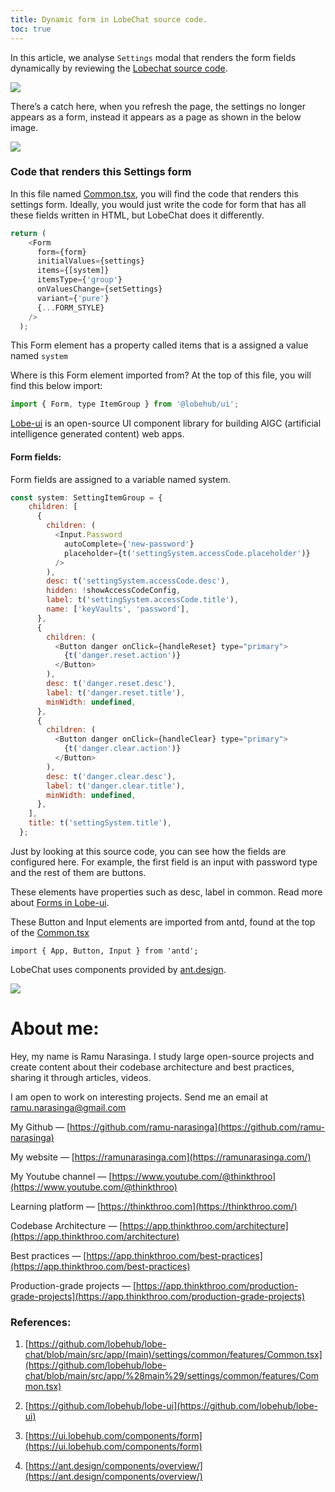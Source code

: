 ```yaml
---
title: Dynamic form in LobeChat source code.
toc: true
---
```


In this article, we analyse `Settings` modal that renders the form fields dynamically by reviewing the [Lobechat source code](https://github.com/lobehub/lobe-chat/blob/main/src/app/%28main%29/settings/common/features/Common.tsx).

![](https://cdn-images-1.medium.com/max/1600/1*KnDcySokBqRqiG-hYhbXMA.png)

There’s a catch here, when you refresh the page, the settings no longer appears as a form, instead it appears as a page as shown in the below image.

![](https://cdn-images-1.medium.com/max/1600/1*sZYortgO21NDgIvSW36wMg.png)

### Code that renders this Settings form

In this file named [Common.tsx](https://github.com/lobehub/lobe-chat/blob/main/src/app/%28main%29/settings/common/features/Common.tsx), you will find the code that renders this settings form. Ideally, you would just write the code for form that has all these fields written in HTML, but LobeChat does it differently.

```js
return (
    <Form
      form={form}
      initialValues={settings}
      items={[system]}
      itemsType={'group'}
      onValuesChange={setSettings}
      variant={'pure'}
      {...FORM_STYLE}
    />
  );
```

This Form element has a property called items that is a assigned a value named `system`

Where is this Form element imported from? At the top of this file, you will find this below import:

```js
import { Form, type ItemGroup } from '@lobehub/ui';
```

[Lobe-ui](https://github.com/lobehub/lobe-ui) is an open-source UI component library for building AIGC (artificial intelligence generated content) web apps.

#### Form fields:

Form fields are assigned to a variable named system.

```js
const system: SettingItemGroup = {
    children: [
      {
        children: (
          <Input.Password
            autoComplete={'new-password'}
            placeholder={t('settingSystem.accessCode.placeholder')}
          />
        ),
        desc: t('settingSystem.accessCode.desc'),
        hidden: !showAccessCodeConfig,
        label: t('settingSystem.accessCode.title'),
        name: ['keyVaults', 'password'],
      },
      {
        children: (
          <Button danger onClick={handleReset} type="primary">
            {t('danger.reset.action')}
          </Button>
        ),
        desc: t('danger.reset.desc'),
        label: t('danger.reset.title'),
        minWidth: undefined,
      },
      {
        children: (
          <Button danger onClick={handleClear} type="primary">
            {t('danger.clear.action')}
          </Button>
        ),
        desc: t('danger.clear.desc'),
        label: t('danger.clear.title'),
        minWidth: undefined,
      },
    ],
    title: t('settingSystem.title'),
  };
```

Just by looking at this source code, you can see how the fields are configured here. For example, the first field is an input with password type and the rest of them are buttons.

These elements have properties such as desc, label in common. Read more about [Forms in Lobe-ui](https://ui.lobehub.com/components/form).

These Button and Input elements are imported from antd, found at the top of the [Common.tsx](https://github.com/lobehub/lobe-chat/blob/main/src/app/%28main%29/settings/common/features/Common.tsx#L4)

```plaintext
import { App, Button, Input } from 'antd';
```

LobeChat uses components provided by [ant.design](https://ant.design/components/button).

![](https://cdn-images-1.medium.com/max/1600/1*IIGzs36pONW-MeNfMyofcQ.png)

# **About me:**

Hey, my name is Ramu Narasinga. I study large open-source projects and create content about their codebase architecture and best practices, sharing it through articles, videos.

I am open to work on interesting projects. Send me an email at ramu.narasinga@gmail.com

My Github — [https://github.com/ramu-narasinga](https://github.com/ramu-narasinga)

My website — [https://ramunarasinga.com](https://ramunarasinga.com/)

My Youtube channel — [https://www.youtube.com/@thinkthroo](https://www.youtube.com/@thinkthroo)

Learning platform — [https://thinkthroo.com](https://thinkthroo.com/)

Codebase Architecture — [https://app.thinkthroo.com/architecture](https://app.thinkthroo.com/architecture)

Best practices — [https://app.thinkthroo.com/best-practices](https://app.thinkthroo.com/best-practices)

Production-grade projects — [https://app.thinkthroo.com/production-grade-projects](https://app.thinkthroo.com/production-grade-projects)

### References:

1. [https://github.com/lobehub/lobe-chat/blob/main/src/app/(main)/settings/common/features/Common.tsx](https://github.com/lobehub/lobe-chat/blob/main/src/app/%28main%29/settings/common/features/Common.tsx)
    
2. [https://github.com/lobehub/lobe-ui](https://github.com/lobehub/lobe-ui)
    
3. [https://ui.lobehub.com/components/form](https://ui.lobehub.com/components/form)
    
4. [https://ant.design/components/overview/](https://ant.design/components/overview/)